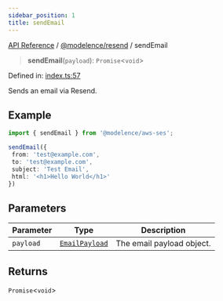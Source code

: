 ```yaml
---
sidebar_position: 1
title: sendEmail
---
```


[API Reference](/api-reference/@modelence/resend/functions/../../../index) / [@modelence/resend](/api-reference/@modelence/resend/functions/../index) / sendEmail

> **sendEmail**(`payload`): `Promise`\<`void`\>

Defined in: [index.ts:57](https://github.com/modelence/modelence/blob/45cb8dfe664fced4d28b5cd14a6f6149dc361f3b/packages/resend/src/index.ts#L57)

Sends an email via Resend.

## Example

```ts
import { sendEmail } from '@modelence/aws-ses';

sendEmail({
 from: 'test@example.com',
 to: 'test@example.com',
 subject: 'Test Email',
 html: '<h1>Hello World</h1>'
})
```

## Parameters

| Parameter | Type | Description |
| ------ | ------ | ------ |
| `payload` | [`EmailPayload`](/api-reference/@modelence/resend/functions/../type-aliases/EmailPayload) | The email payload object. |

## Returns

`Promise`\<`void`\>
